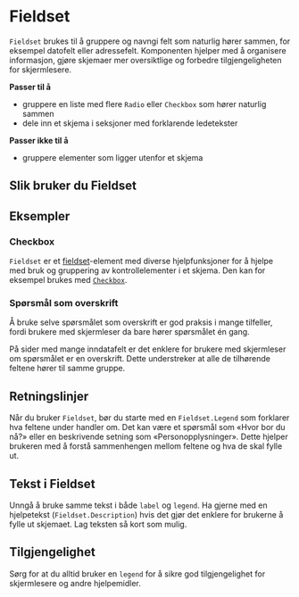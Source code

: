 
<Meta of={FieldsetStories} />

# Fieldset

`Fieldset` brukes til å gruppere og navngi felt som naturlig hører sammen, for eksempel datofelt eller adressefelt. Komponenten hjelper med å organisere informasjon, gjøre skjemaer mer oversiktlige og forbedre tilgjengeligheten for skjermlesere.

**Passer til å**

- gruppere en liste med flere `Radio` eller `Checkbox` som hører naturlig sammen
- dele inn et skjema i seksjoner med forklarende ledetekster

**Passer ikke til å**

- gruppere elementer som ligger utenfor et skjema

## Slik bruker du Fieldset

<Primary />
<Controls />

## Eksempler

### Checkbox

`Fieldset` er et [fieldset](https://developer.mozilla.org/en-US/docs/Web/HTML/Element/fieldset)-element med diverse hjelpfunksjoner for å hjelpe med bruk og gruppering av kontrollelementer i et skjema. Den kan for eksempel brukes med [`Checkbox`](/docs/components-checkbox--docs).

<Canvas of={FieldsetStories.WithCheckbox} />

### Spørsmål som overskrift

Å bruke selve spørsmålet som overskrift er god praksis i mange tilfeller, fordi brukere med skjermleser da bare hører spørsmålet én gang.

På sider med mange inndatafelt er det enklere for brukere med skjermleser om spørsmålet er en overskrift. Dette understreker at alle de tilhørende feltene hører til samme gruppe.

<Canvas of={FieldsetStories.LegendAsHeading} />

## Retningslinjer

Når du bruker `Fieldset`, bør du starte med en `Fieldset.Legend` som forklarer hva feltene under handler om. Det kan være et spørsmål som «Hvor bor du nå?» eller en beskrivende setning som «Personopplysninger». Dette hjelper brukeren med å forstå sammenhengen mellom feltene og hva de skal fylle ut.

## Tekst i Fieldset

Unngå å bruke samme tekst i både `label` og `legend`. Ha gjerne med en hjelpetekst (`Fieldset.Description`) hvis det gjør det enklere for brukerne å fylle ut skjemaet. Lag teksten så kort som mulig.

## Tilgjengelighet

Sørg for at du alltid bruker en `legend` for å sikre god tilgjengelighet for skjermlesere og andre hjelpemidler.
